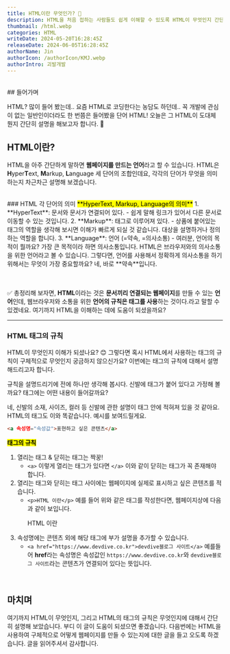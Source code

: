 ```yaml
---
title: HTML이란 무엇인가? 🤔
description: HTML을 처음 접하는 사람들도 쉽게 이해할 수 있도록 HTML이 무엇인지 간단하게 설명합니다.
thumbnail: /html.webp
categories: HTML
writeDate: 2024-05-20T16:28:45Z
releaseDate: 2024-06-05T16:28:45Z
authorName: Jin
authorIcon: /authorIcon/KMJ.webp
authorIntro: 괴발개발
---
```




<br/>
## 들어가며
<br/>

HTML? 많이 들어 봤는데.. 요즘 HTML로 코딩한다는 농담도 하던데..
꼭 개발에 관심이 없는 일반인이더라도 한 번쯤은 들어봤을 단어 HTML!
오늘은 그 HTML이 도대체 뭔지 간단히 설명을 해보고자 합니다. 🙂

## HTML이란?
HTML을 아주 간단하게 말하면 **웹페이지를 만드는 언어**라고 할 수 있습니다.
HTML은 **H**yper**T**ext, **M**arkup, **L**anguage 세 단어의 조합인데요,
각각의 단어가 무엇을 의미하는지 차근차근 설명해 보겠습니다.

<br/>
### HTML 각 단어의 의미
<mark>**HyperText, Markup, Language의 의미**</mark>
1. **HyperText**: 문서와 문서가 연결되어 있다.
   - 쉽게 말해 링크가 있어서 다른 문서로 이동할 수 있는 것입니다.
2. **Markup**: 태그로 이루어져 있다.
   - 상품에 붙어있는 태그의 역할을 생각해 보시면 이해가 빠르게 되실 것 같습니다. 대상을 설명하거나 정의하는 역할을 합니다.
3. **Language**: 언어 (=약속, =의사소통)
   - 여러분, 언어의 목적이 뭘까요? 가장 큰 목적이라 하면 의사소통입니다. HTML은 브라우저와의 의사소통을 위한 언어라고 볼 수 있습니다.
   그렇다면, 언어를 사용해서 정확하게 의사소통을 하기 위해서는 무엇이 가장 중요할까요? 네, 바로 **약속**입니다.

<br/><br/>
✅ 총정리해 보자면,
**HTML**이라는 것은 **문서끼리 연결되는 웹페이지**를 만들 수 있는 **언어**인데, 웹브라우저와 소통을 위한 **언어의 규칙은 태그를 사용**하는 것이다.라고 말할 수 있겠네요. 여기까지 HTML을 이해하는 데에 도움이 되셨을까요?

---
### HTML 태그의 규칙
HTML이 무엇인지 이해가 되셨나요? 😊
그렇다면 혹시 HTML에서 사용하는 태그의 규칙이 구체적으로 무엇인지 궁금하지 않으신가요?
이번에는 태그의 규칙에 대해서 설명해드리고자 합니다.

규칙을 설명드리기에 전에 하나만 생각해 봅시다.
신발에 태그가 붙어 있다고 가정해 볼까요? 태그에는 어떤 내용이 들어갈까요?

네, 신발의 소재, 사이즈, 컬러 등 신발에 관한 설명이 태그 안에 적혀져 있을 것 같아요.
HTML의 태그도 이와 똑같습니다. 예시를 보여드릴게요.


```html
<a 속성명="속성값">표현하고 싶은 콘텐츠</a>
```

<mark>**태그의 규칙**</mark>
1. 열리는 태그 & 닫히는 태그는 짝꿍!
   - `<a>` 이렇게 열리는 태그가 있다면 `</a>` 이와 같이 닫히는 태그가 꼭 존재해야 합니다.
2. 열리는 태그와 닫히는 태그 사이에는 웹페이지에 실제로 표시하고 싶은 콘텐츠를 적습니다.
   - `<p>HTML 이란</p>`
   예를 들어 위와 같은 태그를 작성한다면, 웹페이지상에 다음과 같이 보입니다. <p>HTML 이란</p>
3. 속성명에는 콘텐츠 외에 해당 태그에 부가 설명을 추가할 수 있습니다.
   - `<a href="https://www.devdive.co.kr">devdive블로그 사이트</a>`
   예를들어 **href**라는 속성명은 속성값인 `https://www.devdive.co.kr`와 `devdive블로그 사이트`라는 콘텐츠가 연결되어 있다는 뜻입니다.

<br/>

## 마치며
여기까지 HTML이 무엇인지, 그리고 HTML의 태그의 규칙은 무엇인지에 대해서 간단히 설명해 보았습니다.
부디 이 글이 도움이 되셨으면 좋겠습니다. 다음번에는 HTML을 사용하여 구체적으로 어떻게 웹페이지를 만들 수 있는지에 대한 글을 들고 오도록 하겠습니다. 글을 읽어주셔서 감사합니다.
<br/>
<br/>
<br/>